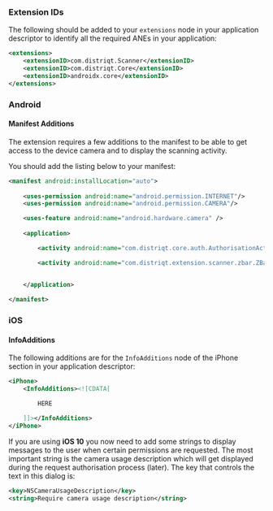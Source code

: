 
### Extension IDs

The following should be added to your `extensions` node in your application descriptor to identify all the required ANEs in your application:

```xml
<extensions>
    <extensionID>com.distriqt.Scanner</extensionID>
    <extensionID>com.distriqt.Core</extensionID>
    <extensionID>androidx.core</extensionID>
</extensions>
```



### Android

#### Manifest Additions

The extension requires a few additions to the manifest to be able to get access to the device camera and to display the scanning activity. 

You should add the listing below to your manifest:

```xml
<manifest android:installLocation="auto">
	
	<uses-permission android:name="android.permission.INTERNET"/>
	<uses-permission android:name="android.permission.CAMERA"/>

	<uses-feature android:name="android.hardware.camera" />
	
	<application>

		<activity android:name="com.distriqt.core.auth.AuthorisationActivity" android:theme="@android:style/Theme.Translucent.NoTitleBar" android:exported="false" />

        <activity android:name="com.distriqt.extension.scanner.zbar.ZBarScannerActivity" android:exported="false"/>


	</application>
	
</manifest>
```


### iOS

#### InfoAdditions


The following additions are for the `InfoAdditions` node of the iPhone section in your application descriptor:

```xml
<iPhone>
	<InfoAdditions><![CDATA[

		HERE

	]]></InfoAdditions>
</iPhone>
```


If you are using **iOS 10** you now need to add some strings to display messages to the user when certain permissions are requested. The most important string is the camera usage description which will get displayed during the request authorisation process (later).  The key that controls the text in this dialog is:

```xml
<key>NSCameraUsageDescription</key>
<string>Require camera usage description</string>
```

